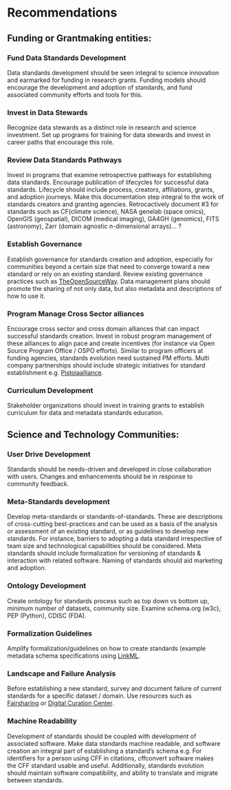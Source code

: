 # Recommendations


## Funding or Grantmaking entities: 

### Fund Data Standards Development
Data standards development should be seen integral to science innovation and earmarked for funding in research grants. Funding models should encourage the development and adoption of standards, and fund associated community efforts and tools for this. 

### Invest in Data Stewards 
Recognize data stewards as a distinct role in research and science investment. Set up programs for training for data stewards and invest in career paths that encourage this role. 

### Review Data Standards Pathways

Invest in programs that examine retrospective pathways for establishing data standards. Encourage publication of lifecycles for successful data standards. Lifecycle should include process, creators, affiliations, grants, and adoption journeys. Make this documentation step integral to the work of standards creators and granting agencies. Retrocactively document #3 for standards such as CF(climate science), NASA genelab (space omics), OpenGIS (geospatial), DICOM (medical imaging), GA4GH (genomics), FITS (astronomy), Zarr (domain agnostic n-dimensional arrays)... ? 

### Establish Governance 

Establish governance for standards creation and adoption, especially for communities beyond a certain size that need to converge toward a new standard or rely on an existing standard. Review existing governance practices such as [TheOpenSourceWay](https://www.theopensourceway.org/the_open_source_way-guidebook-2.0.html#_project_and_community_governance). Data management plans should promote the sharing of not only data, but also metadata and descriptions of how to use it.  


### Program Manage Cross Sector alliances

Encourage cross sector and cross domain alliances that can impact successful standards creation. Invest in robust program management of these alliances to align pace and create incentives (for instance via Open Source Program Office / OSPO efforts). Similar to program officers at funding agencies, standards evolution need sustained PM efforts. Multi company partnerships should include strategic initiatives for standard establishment e.g. [Pistoiaalliance](https://www.pistoiaalliance.org/news/press-release-pistoia-alliance-launches-idmp-1-0/). 



### Curriculum Development

Stakeholder organizations should invest in training grants to establish curriculum for data and metadata standards education. </ol>


## Science and Technology Communities:

### User Drive Development 

Standards should be needs-driven and developed in close collaboration with users. Changes and enhancements should be in response to community feedback. 

### Meta-Standards development

Develop meta-standards or standards-of-standards. These are descriptions of cross-cutting best-practices and can be used as a basis of the analysis or assessment of an existing standard, or as guidelines to develop new standards. For instance, barriers to adopting a data standard irrespective of team size and technological capabilities should be considered. Meta standards should include formalization for versioning of standards & interaction with related software. Naming of standards should aid marketing and adoption. 

### Ontology Development

Create ontology for standards process such as top down vs bottom up, minimum number of datasets, community size. Examine schema.org (w3c), PEP (Python), CDISC (FDA). 


### Formalization Guidelines

Amplify formalization/guidelines on how to create standards (example metadata schema specifications using [LinkML](https://linkml.io). 

### Landscape and Failure Analysis

Before establishing a new standard, survey and document failure of current standards for a specific dataset / domain. Use resources such as [Fairsharing](https://fairsharing.org/) or [Digital Curation Center](https://www.dcc.ac.uk/guidance/standards).

### Machine Readability

Development of standards should be coupled with development of associated software. Make data standards machine readable, and software creation an integral part of establishing a standard's schema e.g. For identifiers for a person using CFF in citations, cffconvert software makes the CFF standard usable and useful. 
Additionally, standards evolution should maintain software compatibility, and ability to translate and migrate between standards. 




